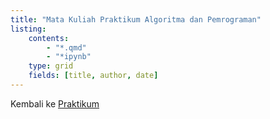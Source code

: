 ```yaml
---
title: "Mata Kuliah Praktikum Algoritma dan Pemrograman"
listing: 
    contents:
        - "*.qmd"
        - "*ipynb"
    type: grid
    fields: [title, author, date]
---
```


Kembali ke [Praktikum](../../../../praktikum.qmd)
